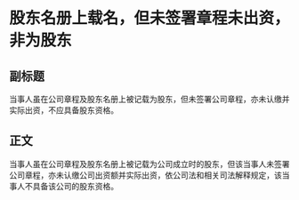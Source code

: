 # 股东名册上载名，但未签署章程未出资，非为股东
## 副标题
当事人虽在公司章程及股东名册上被记载为股东，但未签署公司章程，亦未认缴并实际出资，不应具备股东资格。
## 正文
当事人虽在公司章程及股东名册上被记载为公司成立时的股东，但该当事人未签署公司章程，亦未认缴公司出资额并实际出资，依公司法和相关司法解释规定，该当事人不具备该公司的股东资格。